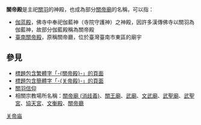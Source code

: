'''關帝殿'''是主祀[[關羽|關羽]]的神殿，也成為部分[[關帝廟|關帝廟]]的名稱，可以指：

* [[伽蓝殿|伽蓝殿]]，佛寺中奉祀伽藍神（寺院守護神）之神殿，因許多漢傳佛寺以關羽為伽藍神，故部分伽藍殿稱為關帝殿
* [[臺南關帝殿|臺南關帝殿]]，原稱關帝廳，位於臺灣臺南市東區的廟宇

==參見==
* [[Special:Search/intitle:"關帝殿"|標題包含繁體字「-{關帝殿}-」的頁面]]
* [[Special:Search/intitle:"关帝殿"|標題包含簡體字「-{关帝殿}-」的頁面]]
* [[關羽信仰|關羽信仰]]
* 相關宗教場所名稱：[[關帝廟_(消歧義)|關帝廟 (消歧義)]]、[[關王廟|關王廟]]、[[武廟|武廟]]、[[文武廟|文武廟]]、[[武聖廟|武聖廟]]、[[武聖宮|武聖宮]]、[[協天宮|協天宮]]、[[文衡殿|文衡殿]]、[[關帝廳|關帝廳]]

{{Disambiguation|Cat=三字廟宇消歧義|Guandidian}}
{{DEFAULTSORT:Guandidian}}
[[Category:关帝庙|]]